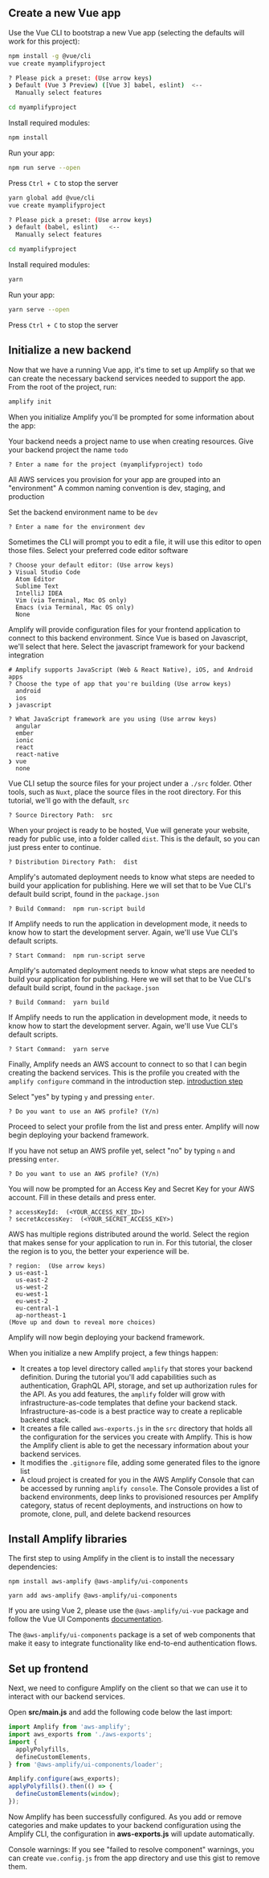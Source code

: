 ## Create a new Vue app

Use the Vue CLI to bootstrap a new Vue app (selecting the defaults will work for this project):

<BlockSwitcher>
<CodeBlock name="NPM">

```bash
npm install -g @vue/cli
vue create myamplifyproject

? Please pick a preset: (Use arrow keys)
❯ Default (Vue 3 Preview) ([Vue 3] babel, eslint)  <--
  Manually select features

cd myamplifyproject
```

Install required modules:

```bash
npm install
```

Run your app:

```bash
npm run serve --open
```
Press `Ctrl + C` to stop the server

</CodeBlock>
<CodeBlock name="Yarn">

```bash
yarn global add @vue/cli
vue create myamplifyproject

? Please pick a preset: (Use arrow keys)
❯ default (babel, eslint)   <--
  Manually select features

cd myamplifyproject
```

Install required modules:

```bash
yarn
```

Run your app:

```bash
yarn serve --open
```
Press `Ctrl + C` to stop the server

</CodeBlock>
</BlockSwitcher>

## Initialize a new backend

Now that we have a running Vue app, it's time to set up Amplify so that we can create the necessary backend services needed to support the app. From the root of the project, run:

```bash
amplify init
```

When you initialize Amplify you'll be prompted for some information about the app:

Your backend needs a project name to use when creating resources.
Give your backend project the name `todo`
```console
? Enter a name for the project (myamplifyproject) todo
```

All AWS services you provision for your app are grouped into an "environment"
A common naming convention is dev, staging, and production

Set the backend environment name to be `dev`
```console
? Enter a name for the environment dev
```

Sometimes the CLI will prompt you to edit a file, it will use this editor to open those files.
Select your preferred code editor software
```console
? Choose your default editor: (Use arrow keys)
❯ Visual Studio Code
  Atom Editor
  Sublime Text
  IntelliJ IDEA
  Vim (via Terminal, Mac OS only)
  Emacs (via Terminal, Mac OS only)
  None
```

Amplify will provide configuration files for your frontend application to connect to this backend environment. Since Vue is based on Javascript, we'll select that here.
Select the javascript framework for your backend integration
```console
# Amplify supports JavaScript (Web & React Native), iOS, and Android apps
? Choose the type of app that you're building (Use arrow keys)
  android
  ios
❯ javascript
```

```console
? What JavaScript framework are you using (Use arrow keys)
  angular
  ember
  ionic
  react
  react-native
❯ vue
  none
```

Vue CLI setup the source files for your project under a `./src` folder. Other tools, such as `Nuxt`, place the source files in the root directory. For this tutorial, we'll go with the default, `src`
```console
? Source Directory Path:  src
```

When your project is ready to be hosted, Vue will generate your website, ready for public use, into a folder called `dist`. This is the default, so you can just press enter to continue.
```console
? Distribution Directory Path:  dist
```

<BlockSwitcher>
<CodeBlock name="NPM">

Amplify's automated deployment needs to know what steps are needed to build your application for publishing. Here we will set that to be Vue CLI's default build script, found in the `package.json`
```console
? Build Command:  npm run-script build
```

If Amplify needs to run the application in development mode, it needs to know how to start the development server. Again, we'll use Vue CLI's default scripts.
```console
? Start Command:  npm run-script serve
```
</CodeBlock>
<CodeBlock name="Yarn">

Amplify's automated deployment needs to know what steps are needed to build your application for publishing. Here we will set that to be Vue CLI's default build script, found in the `package.json`
```console
? Build Command:  yarn build
```

If Amplify needs to run the application in development mode, it needs to know how to start the development server. Again, we'll use Vue CLI's default scripts.
```console
? Start Command:  yarn serve
```
</CodeBlock>
</BlockSwitcher>

Finally, Amplify needs an AWS account to connect to so that I can begin creating the backend services.
This is the profile you created with the `amplify configure` command in the introduction step. [introduction step](/start/getting-started/installation)

<BlockSwitcher>
<CodeBlock name="With A Profile">

Select "yes" by typing `y` and pressing `enter`.

```console
? Do you want to use an AWS profile? (Y/n)
```
Proceed to select your profile from the list and press enter. Amplify will now begin deploying your backend framework.

</CodeBlock>
<CodeBlock name="Without A Profile">

If you have not setup an AWS profile yet, select "no" by typing `n` and pressing `enter`.

```console
? Do you want to use an AWS profile? (Y/n)
```

You will now be prompted for an Access Key and Secret Key for your AWS account. Fill in these details and press enter.

```console
? accessKeyId:  (<YOUR_ACCESS_KEY_ID>)
? secretAccessKey:  (<YOUR_SECRET_ACCESS_KEY>)
```

AWS has multiple regions distributed around the world. Select the region that makes sense for your application to run in. For this tutorial, the closer the region is to you, the better your experience will be.

```console
? region:  (Use arrow keys)
❯ us-east-1 
  us-east-2 
  us-west-2 
  eu-west-1 
  eu-west-2 
  eu-central-1 
  ap-northeast-1 
(Move up and down to reveal more choices)
```

Amplify will now begin deploying your backend framework.

</CodeBlock>
</BlockSwitcher>

When you initialize a new Amplify project, a few things happen:

- It creates a top level directory called `amplify` that stores your backend definition. During the tutorial you'll add capabilities such as authentication, GraphQL API, storage, and set up authorization rules for the API. As you add features, the `amplify` folder will grow with infrastructure-as-code templates that define your backend stack. Infrastructure-as-code is a best practice way to create a replicable backend stack.
- It creates a file called `aws-exports.js` in the `src` directory that holds all the configuration for the services you create with Amplify. This is how the Amplify client is able to get the necessary information about your backend services.
- It modifies the `.gitignore` file, adding some generated files to the ignore list
- A cloud project is created for you in the AWS Amplify Console that can be accessed by running `amplify console`. The Console provides a list of backend environments, deep links to provisioned resources per Amplify category, status of recent deployments, and instructions on how to promote, clone, pull, and delete backend resources

## Install Amplify libraries

The first step to using Amplify in the client is to install the necessary dependencies:

<BlockSwitcher>
<CodeBlock name="NPM">

```
npm install aws-amplify @aws-amplify/ui-components
```

</CodeBlock>
<CodeBlock name="Yarn">

```
yarn add aws-amplify @aws-amplify/ui-components
```

</CodeBlock>
</BlockSwitcher>

<Callout>

If you are using Vue 2, please use the `@aws-amplify/ui-vue` package and follow the Vue UI Components 
[documentation](/ui/ui).

</Callout>

The `@aws-amplify/ui-components` package is a set of web components that make it easy to integrate functionality like end-to-end authentication flows. 

## Set up frontend

Next, we need to configure Amplify on the client so that we can use it to interact with our backend services.

Open __src/main.js__ and add the following code below the last import:

```js
import Amplify from 'aws-amplify';
import aws_exports from './aws-exports';
import {
  applyPolyfills,
  defineCustomElements,
} from '@aws-amplify/ui-components/loader';

Amplify.configure(aws_exports);
applyPolyfills().then(() => {
  defineCustomElements(window);
});
```

Now Amplify has been successfully configured. As you add or remove categories and make updates to your backend configuration using the Amplify CLI, the configuration in __aws-exports.js__ will update automatically.

<Callout>

Console warnings: If you see "failed to resolve component" warnings, you can create `vue.config.js` from the app directory and use this <amplify-external-link href="https://gist.github.com/wlee221/3d47f9598d5ad85bfa7a138bad112c3c">gist</amplify-external-link> to remove them.

</Callout>
